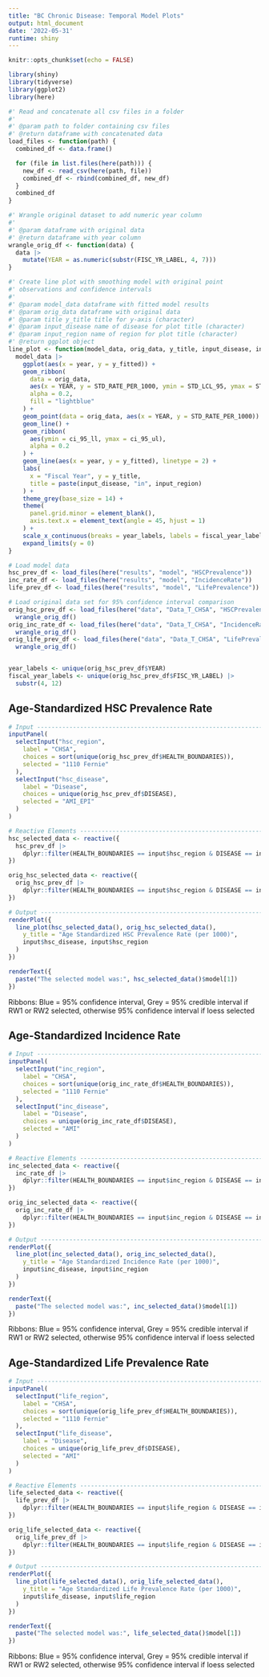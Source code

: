 ```yaml
---
title: "BC Chronic Disease: Temporal Model Plots"
output: html_document
date: '2022-05-31'
runtime: shiny
---
```


```r
knitr::opts_chunk$set(echo = FALSE)
```

```r
library(shiny)
library(tidyverse)
library(ggplot2)
library(here)
```


```r
#' Read and concatenate all csv files in a folder
#'
#' @param path to folder containing csv files
#' @return dataframe with concatenated data
load_files <- function(path) {
  combined_df <- data.frame()

  for (file in list.files(here(path))) {
    new_df <- read_csv(here(path, file))
    combined_df <- rbind(combined_df, new_df)
  }
  combined_df
}

#' Wrangle original dataset to add numeric year column
#'
#' @param dataframe with original data
#' @return dataframe with year column
wrangle_orig_df <- function(data) {
  data |>
    mutate(YEAR = as.numeric(substr(FISC_YR_LABEL, 4, 7)))
}

#' Create line plot with smoothing model with original point
#' observations and confidence intervals
#'
#' @param model_data dataframe with fitted model results
#' @param orig_data dataframe with original data
#' @param title y_title title for y-axis (character)
#' @param input_disease name of disease for plot title (character)
#' @param input_region name of region for plot title (character)
#' @return ggplot object
line_plot <- function(model_data, orig_data, y_title, input_disease, input_region) {
  model_data |>
    ggplot(aes(x = year, y = y_fitted)) +
    geom_ribbon(
      data = orig_data,
      aes(x = YEAR, y = STD_RATE_PER_1000, ymin = STD_LCL_95, ymax = STD_UCL_95),
      alpha = 0.2,
      fill = "lightblue"
    ) +
    geom_point(data = orig_data, aes(x = YEAR, y = STD_RATE_PER_1000)) +
    geom_line() +
    geom_ribbon(
      aes(ymin = ci_95_ll, ymax = ci_95_ul),
      alpha = 0.2
    ) +
    geom_line(aes(x = year, y = y_fitted), linetype = 2) +
    labs(
      x = "Fiscal Year", y = y_title,
      title = paste(input_disease, "in", input_region)
    ) +
    theme_grey(base_size = 14) +
    theme(
      panel.grid.minor = element_blank(),
      axis.text.x = element_text(angle = 45, hjust = 1)
    ) +
    scale_x_continuous(breaks = year_labels, labels = fiscal_year_labels) +
    expand_limits(y = 0)
}

# Load model data
hsc_prev_df <- load_files(here("results", "model", "HSCPrevalence"))
inc_rate_df <- load_files(here("results", "model", "IncidenceRate"))
life_prev_df <- load_files(here("results", "model", "LifePrevalence"))

# Load original data set for 95% confidence interval comparison
orig_hsc_prev_df <- load_files(here("data", "Data_T_CHSA", "HSCPrevalence")) |>
  wrangle_orig_df()
orig_inc_rate_df <- load_files(here("data", "Data_T_CHSA", "IncidenceRate")) |>
  wrangle_orig_df()
orig_life_prev_df <- load_files(here("data", "Data_T_CHSA", "LifePrevalence")) |>
  wrangle_orig_df()


year_labels <- unique(orig_hsc_prev_df$YEAR)
fiscal_year_labels <- unique(orig_hsc_prev_df$FISC_YR_LABEL) |>
  substr(4, 12)
```

## Age-Standardized HSC Prevalence Rate

```r
# Input -----------------------------------------------------------------------
inputPanel(
  selectInput("hsc_region",
    label = "CHSA",
    choices = sort(unique(orig_hsc_prev_df$HEALTH_BOUNDARIES)),
    selected = "1110 Fernie"
  ),
  selectInput("hsc_disease",
    label = "Disease",
    choices = unique(orig_hsc_prev_df$DISEASE),
    selected = "AMI_EPI"
  )
)

# Reactive Elements -----------------------------------------------------------
hsc_selected_data <- reactive({
  hsc_prev_df |>
    dplyr::filter(HEALTH_BOUNDARIES == input$hsc_region & DISEASE == input$hsc_disease)
})

orig_hsc_selected_data <- reactive({
  orig_hsc_prev_df |>
    dplyr::filter(HEALTH_BOUNDARIES == input$hsc_region & DISEASE == input$hsc_disease)
})

# Output -----------------------------------------------------------------------
renderPlot({
  line_plot(hsc_selected_data(), orig_hsc_selected_data(),
    y_title = "Age Standardized HSC Prevalence Rate (per 1000)",
    input$hsc_disease, input$hsc_region
  )
})

renderText({
  paste("The selected model was:", hsc_selected_data()$model[1])
})
```
Ribbons: Blue = 95% confidence interval, 
Grey = 95% credible interval if RW1 or RW2 selected, 
otherwise 95% confidence interval if loess selected

## Age-Standardized Incidence Rate

```r
# Input -----------------------------------------------------------------------
inputPanel(
  selectInput("inc_region",
    label = "CHSA",
    choices = sort(unique(orig_inc_rate_df$HEALTH_BOUNDARIES)),
    selected = "1110 Fernie"
  ),
  selectInput("inc_disease",
    label = "Disease",
    choices = unique(orig_inc_rate_df$DISEASE),
    selected = "AMI"
  )
)

# Reactive Elements -----------------------------------------------------------
inc_selected_data <- reactive({
  inc_rate_df |>
    dplyr::filter(HEALTH_BOUNDARIES == input$inc_region & DISEASE == input$inc_disease)
})

orig_inc_selected_data <- reactive({
  orig_inc_rate_df |>
    dplyr::filter(HEALTH_BOUNDARIES == input$inc_region & DISEASE == input$inc_disease)
})

# Output -----------------------------------------------------------------------
renderPlot({
  line_plot(inc_selected_data(), orig_inc_selected_data(),
    y_title = "Age Standardized Incidence Rate (per 1000)",
    input$inc_disease, input$inc_region
  )
})

renderText({
  paste("The selected model was:", inc_selected_data()$model[1])
})
```
Ribbons: Blue = 95% confidence interval, 
Grey = 95% credible interval if RW1 or RW2 selected, 
otherwise 95% confidence interval if loess selected

## Age-Standardized Life Prevalence Rate

```r
# Input -----------------------------------------------------------------------
inputPanel(
  selectInput("life_region",
    label = "CHSA",
    choices = sort(unique(orig_life_prev_df$HEALTH_BOUNDARIES)),
    selected = "1110 Fernie"
  ),
  selectInput("life_disease",
    label = "Disease",
    choices = unique(orig_life_prev_df$DISEASE),
    selected = "AMI"
  )
)

# Reactive Elements -----------------------------------------------------------
life_selected_data <- reactive({
  life_prev_df |>
    dplyr::filter(HEALTH_BOUNDARIES == input$life_region & DISEASE == input$life_disease)
})

orig_life_selected_data <- reactive({
  orig_life_prev_df |>
    dplyr::filter(HEALTH_BOUNDARIES == input$life_region & DISEASE == input$life_disease)
})

# Output -----------------------------------------------------------------------
renderPlot({
  line_plot(life_selected_data(), orig_life_selected_data(),
    y_title = "Age Standardized Life Prevalence Rate (per 1000)",
    input$life_disease, input$life_region
  )
})

renderText({
  paste("The selected model was:", life_selected_data()$model[1])
})
```
Ribbons: Blue = 95% confidence interval, 
Grey = 95% credible interval if RW1 or RW2 selected, 
otherwise 95% confidence interval if loess selected